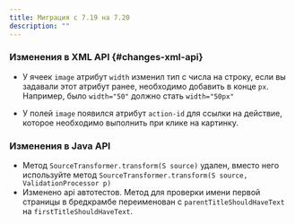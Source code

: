 ```yaml
---
title: Миграция с 7.19 на 7.20
description: ""
---
```

### Изменения в XML API {#changes-xml-api}

- У ячеек `image` атрибут `width` изменил тип с числа на строку, если вы задавали этот атрибут ранее, необходимо добавить
в конце `px`. Например, было `width="50"` должно стать `width="50px"`

- У полей `image` появился атрибут `action-id` для ссылки на действие, которое необходимо выполнить при клике на картинку.

### Изменения в Java API

- Метод `SourceTransformer.transform(S source)` удален, вместо него используйте метод `SourceTransformer.transform(S source, ValidationProcessor p)`
- Изменено api автотестов. Метод для проверки имени первой страницы в бредкрамбе переименован с `parentTitleShouldHaveText`
на `firstTitleShouldHaveText`.

